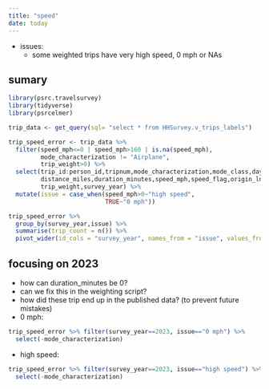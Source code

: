 ```yaml
---
title: "speed"
date: today
---
```


- issues:
  - some weighted trips have very high speed, 0 mph or NAs

## sumary

```r
library(psrc.travelsurvey)
library(tidyverse)
library(psrcelmer)

trip_data <- get_query(sql= "select * from HHSurvey.v_trips_labels")

trip_speed_error <- trip_data %>% 
  filter(speed_mph<=0 | speed_mph>160 | is.na(speed_mph), 
         mode_characterization != "Airplane",
         trip_weight>0) %>%
  select(trip_id:person_id,tripnum,mode_characterization,mode_class,day_iscomplete,svy_complete,
         distance_miles,duration_minutes,speed_mph,speed_flag,origin_lng,origin_lat,dest_lng,dest_lat,
         trip_weight,survey_year) %>%
  mutate(issue = case_when(speed_mph>0~"high speed",
                           TRUE~"0 mph"))
```

```r
trip_speed_error %>%
  group_by(survey_year,issue) %>%
  summarise(trip_count = n()) %>%
  pivot_wider(id_cols = "survey_year", names_from = "issue", values_from = "trip_count")
```

## focusing on 2023

- how can duration_minutes be 0?
- can we fix this in the weighting script?
- how did these trip end up in the published data? (to prevent future mistakes)
- 0 mph:

```r
trip_speed_error %>% filter(survey_year==2023, issue=="0 mph") %>%
  select(-mode_characterization)
```
- high speed:

```r
trip_speed_error %>% filter(survey_year==2023, issue=="high speed") %>%
  select(-mode_characterization)
```

